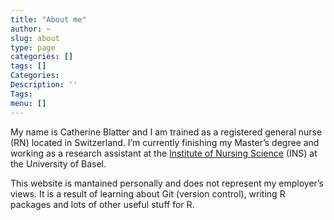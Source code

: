 ```yaml
---
title: "About me"
author: ~
slug: about
type: page
categories: []
tags: []
Categories:
Description: ''
Tags:
menu: []
---
```


My name is Catherine Blatter and I am trained as a registered general nurse (RN) located in Switzerland. 
I'm currently finishing my Master's degree and working as a research assistant at the [Institute of 
Nursing Science](https://nursing.unibas.ch) (INS) at the University of Basel.  

<!-- - `r emo::ji("computer")` `r emo::ji("chart_with_upwards_trend")` My research interest lies in quality of care in health services research. More precisely how data can be used to improve quality of care and account for the physical and emotional health of health care workers. -->

<!-- - `r emo::ji("hospital")` My clinical interests and expertise lie primarily in adult acute-care surgical nursing, more specifically general, thoracic and neurosurgery in a tertiary center -->

<!-- - `r emo::ji("older_man")` `r emo::ji("older_woman")` I also enjoyed working in a more rural  -->
<!-- regional hospital with mostly older & chronically ill patients - in particular because "choosing wisely" was very popular and discussed often with patients and family members. -->


This website is mantained personally and does not represent my employer's views. It is a result of learning about Git (version control), writing R packages and lots of other useful stuff for R.  
 
 \ 
 
<!-- **References** -->

<!-- Schwendimann, R., Blatter, C., Dhaini, S., Simon, M., & Ausserhofer, D. (2018). The occurrence,       types, consequences and preventability of in-hospital adverse events – a scoping review. BMC      Health Services Research, 18(1), 521. doi:10.1186/s12913-018-3335-z -->



 
 


